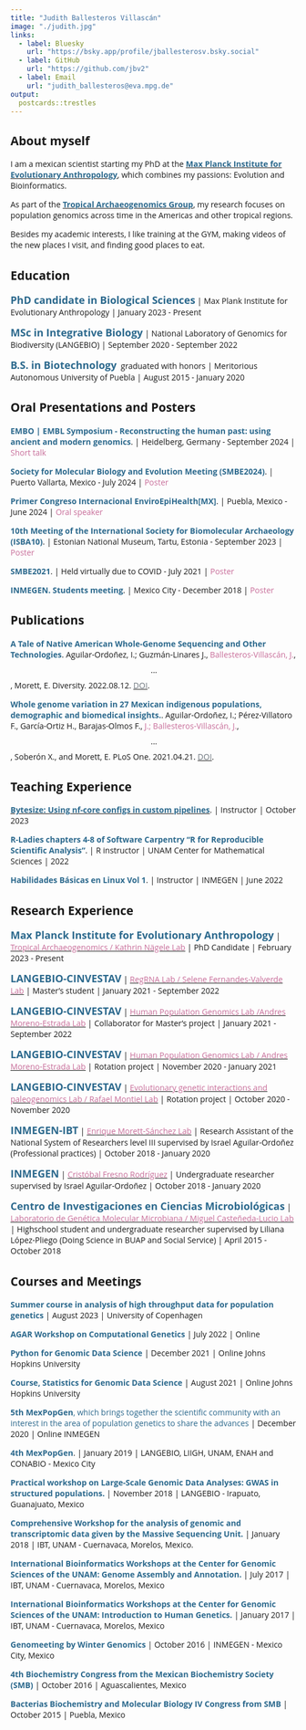 ```yaml
---
title: "Judith Ballesteros Villascán"
image: "./judith.jpg"
links:
  - label: Bluesky
    url: "https://bsky.app/profile/jballesterosv.bsky.social"
  - label: GitHub
    url: "https://github.com/jbv2"
  - label: Email
    url: "judith_ballesteros@eva.mpg.de"
output:
  postcards::trestles
---
```


```{=html}
<style>
body {
    font-family: Lobster, "Open Sans", "Helvetica Neue", Helvetica, Arial, sans-serif;
}
</style>
```
## About myself

I am a mexican scientist starting my PhD at the <a href="https://www.eva.mpg.de/index/">[**Max Planck Institute for Evolutionary Anthropology**]{style="color:  #2C698D;"}</a>, which combines my passions: Evolution and Bioinformatics.

As part of the <a href="https://www.eva.mpg.de/tropical-archaeogenomics/overview/">[**Tropical Archaeogenomics Group**]{style="color:  #2C698D;"}</a>, my research focuses on population genomics across time in the Americas and other tropical regions.

Besides my academic interests, I like training at the GYM, making videos of the new places I visit, and finding good places to eat.

## Education

<font size="4">[**PhD candidate in Biological Sciences**]{style="color:  #2C698D;"}</a></font> \| Max Plank Institute for Evolutionary Anthropology \| January 2023 - Present

<font size="4">[**MSc in Integrative Biology**]{style="color:  #2C698D;"}</a></font> \| National Laboratory of Genomics for Biodiversity (LANGEBIO) \| September 2020 - September 2022

<font size="4">[**B.S. in Biotechnology**]{style="color:  #2C698D;"}</a></font>  graduated with honors \| Meritorious Autonomous University of Puebla \| August 2015 - January 2020


## Oral Presentations and Posters

[**EMBO | EMBL Symposium - Reconstructing the human past: using ancient and modern genomics**]{style="color:  #2C698D;"}</a>. \| Heidelberg, Germany - September 2024 \| [Short talk]{style="color:  #C86E9A;"}</a>

[**Society for Molecular Biology and Evolution Meeting (SMBE2024)**]{style="color:  #2C698D;"}</a>. \| Puerto Vallarta, Mexico - July 2024 \| [Poster]{style="color:  #C86E9A;"}</a>

[**Primer Congreso Internacional EnviroEpiHealth[MX]**]{style="color:  #2C698D;"}</a>. \| Puebla, Mexico - June 2024 \| [Oral speaker]{style="color:  #C86E9A;"}</a>

[**10th Meeting of the International Society for Biomolecular Archaeology (ISBA10)**]{style="color:  #2C698D;"}</a>. \| Estonian National Museum, Tartu, Estonia - September 2023 \| [Poster]{style="color:  #C86E9A;"}</a>

[**SMBE2021**]{style="color:  #2C698D;"}</a>. \| Held virtually due to COVID - July 2021 \| [Poster]{style="color:  #C86E9A;"}</a>

[**INMEGEN. Students meeting**]{style="color:  #2C698D;"}</a>. \| Mexico City - December 2018 \| [Poster]{style="color:  #C86E9A;"}</a>

## Publications

[**A Tale of Native American Whole-Genome Sequencing and Other Technologies**]{style="color:  #2C698D;"}</a>. Aguilar-Ordoñez, I.; Guzmán-Linares J., [Ballesteros-Villascán, J.]{style="color:  #C86E9A;"}</a>, $$...$$, Morett, E. Diversity. 2022.08.12. <a href=https://doi.org/10.3390/d14080647>[DOI]{style="color: #6c757d;"}</a>.

[**Whole genome variation in 27 Mexican indigenous populations, demographic and biomedical insights.**]{style="color:  #2C698D;"}</a>. Aguilar-Ordoñez, I.; Pérez-Villatoro F., García-Ortiz H., Barajas-Olmos F., [J.; Ballesteros-Villascán, J.]{style="color:  #C86E9A;"}</a>, $$...$$, Soberón X., and Morett, E. PLoS One. 2021.04.21. <a href=https://doi.org/10.1371/journal.pone.0249773>[DOI]{style="color: #6c757d;"}</a>.

## Teaching Experience

<a href="https://nf-co.re/events/2023/bytesize_custom_configs">[**Bytesize: Using nf-core configs in custom pipelines**]{style="color:  #2C698D;"}</a>. \| Instructor \| October 2023

[**R-Ladies chapters 4-8 of Software Carpentry "R for Reproducible Scientific Analysis"**]{style="color:  #2C698D;"}</a>. \| R instructor \| UNAM Center for Mathematical Sciences \| 2022

[**Habilidades Básicas en Linux Vol 1**]{style="color:  #2C698D;"}</a>. \| Instructor \| INMEGEN \| June 2022

## Research Experience

<font size="4">[**Max Planck Institute for Evolutionary Anthropology**]{style="color:  #2C698D;"}</a></font> \| <a href="https://www.eva.mpg.de/tropical-archaeogenomics/overview/">[Tropical Archaeogenomics / Kathrin Nägele Lab]{style="color:  #C86E9A;"}</a> \| PhD Candidate \| February 2023 - Present

<font size="4">[**LANGEBIO-CINVESTAV**]{style="color:  #2C698D;"}</a></font> \| <a href="http://regrnalab.github.io/">[RegRNA Lab / Selene Fernandes-Valverde Lab]{style="color:  #C86E9A;"}</a> \| Master's student \| January 2021 - September 2022

<font size="4">[**LANGEBIO-CINVESTAV**]{style="color:  #2C698D;"}</a></font> \| <a href="http://www.morenolab.org/">[Human Population Genomics Lab /Andres Moreno-Estrada Lab]{style="color:  #C86E9A;"}</a> \| Collaborator for Master's project \| January 2021 - September 2022

<font size="4">[**LANGEBIO-CINVESTAV**]{style="color:  #2C698D;"}</a></font> \| <a href="http://www.morenolab.org/">[Human Population Genomics Lab / Andres Moreno-Estrada Lab]{style="color:  #C86E9A;"}</a> \| Rotation project \| November 2020 - January 2021

<font size="4">[**LANGEBIO-CINVESTAV**]{style="color:  #2C698D;"}</a></font> \| <a href="https://langebio.cinvestav.mx/en/Dr-Rafael-Montiel">[Evolutionary genetic interactions and paleogenomics Lab / Rafael Montiel Lab]{style="color:  #C86E9A;"}</a> \| Rotation project \| October 2020 - November 2020

<font size="4">[**INMEGEN-IBT**]{style="color:  #2C698D;"}</a></font> \| <a href="https://www.ibt.unam.mx/">[Enrique Morett-Sánchez Lab]{style="color:  #C86E9A;"}</a> \| Research Assistant of the National System of Researchers level III supervised by Israel Aguilar-Ordoñez (Professional practices) \| October 2018 - January 2020

<font size="4">[**INMEGEN**]{style="color:  #2C698D;"}</a></font> \| <a href="https://www.inmegen.gob.mx/">[Cristóbal Fresno Rodríguez]{style="color:  #C86E9A;"}</a> \| Undergraduate researcher supervised by Israel Aguilar-Ordoñez \| October 2018 - January 2020

<font size="4">[**Centro de Investigaciones en Ciencias Microbiológicas**]{style="color:  #2C698D;"}</a></font> \| <a href="https://icuap.buap.mx/content/centro-de-investigaciones-en-ciencias-microbiol%C3%B3gicas">[Laboratorio de Genética Molecular Microbiana / Miguel Casteñeda-Lucio Lab]{style="color:  #C86E9A;"}</a> \| Highschool student and undergraduate researcher supervised by Liliana López-Pliego (Doing Science in BUAP and Social Service) \| April 2015 - October 2018

## Courses and Meetings

[**Summer course in analysis of high throughput data for population genetics**]{style="color:  #2C698D;"}</a> \| August 2023 \| University of Copenhagen

[**AGAR Workshop on Computational Genetics**]{style="color:  #2C698D;"}</a> \| July 2022 \| Online

[**Python for Genomic Data Science**]{style="color:  #2C698D;"}</a> \| December 2021 \| Online Johns Hopkins University

[**Course, Statistics for Genomic Data Science**]{style="color:  #2C698D;"}</a> \| August 2021 \| Online Johns Hopkins University

[**5th MexPopGen**, which brings together the scientific community with an interest in the area of population genetics to share the advances]{style="color:  #2C698D;"}</a> \| December 2020 \| Online INMEGEN

[**4th MexPopGen**]{style="color:  #2C698D;"}</a>. \| January 2019 \| LANGEBIO, LIIGH, UNAM, ENAH and CONABIO - Mexico City

[**Practical workshop on Large-Scale Genomic Data Analyses: GWAS in structured populations.**]{style="color:  #2C698D;"}</a> \| November 2018 \| LANGEBIO - Irapuato, Guanajuato, Mexico

[**Comprehensive Workshop for the analysis of genomic and transcriptomic data given by the Massive Sequencing Unit.**]{style="color:  #2C698D;"}</a> \| January 2018 \| IBT, UNAM - Cuernavaca, Morelos, Mexico.

[**International Bioinformatics Workshops at the Center for Genomic Sciences of the UNAM: Genome Assembly and Annotation.**]{style="color:  #2C698D;"}</a> \| July 2017 \| IBT, UNAM - Cuernavaca, Morelos, Mexico

[**International Bioinformatics Workshops at the Center for Genomic Sciences of the UNAM: Introduction to Human Genetics.**]{style="color:  #2C698D;"}</a> \| January 2017 \| IBT, UNAM - Cuernavaca, Morelos, Mexico

[**Genomeeting by Winter Genomics**]{style="color:  #2C698D;"}</a> \| October 2016 \| INMEGEN - Mexico City, Mexico

[**4th Biochemistry Congress from the Mexican Biochemistry Society (SMB)**]{style="color:  #2C698D;"}</a> \| October 2016 \| Aguascalientes, Mexico

[**Bacterias Biochemistry and Molecular Biology IV Congress from SMB**]{style="color:  #2C698D;"}</a> \| October 2015 \| Puebla, Mexico
